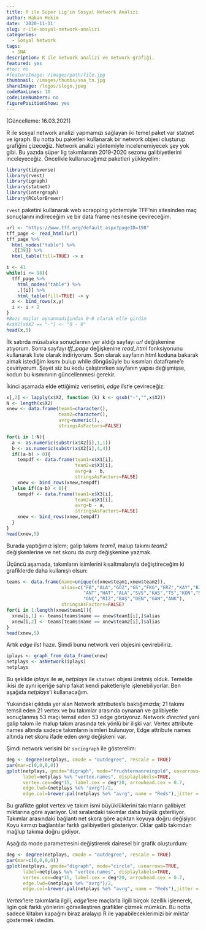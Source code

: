 ```yaml
---
title: R ile Süper Lig'in Sosyal Network Analizi
author: Hakan Hekim
date: '2020-11-11'
slug: r-ile-sosyal-network-analizi
categories:
  - Sosyal Network
tags:
  - SNA
description: R ile network analizi ve network grafiği.
featured: yes
#toc: no
#featureImage: /images/path/file.jpg
thumbnail: /images/thumbs/sna_tn.jpg
shareImage: /logos/slogo.jpeg
codeMaxLines: 10
codeLineNumbers: no
figurePositionShow: yes
---
```

[Güncelleme: 16.03.2021]

R ile sosyal network analizi yapmamızı sağlayan iki temel paket var statnet ve igraph. Bu notta bu paketleri kullanarak bir network objesi oluşturup grafiğini çizeceğiz. Network analizi yöntemiyle incelenemiyecek şey yok gibi. Bu yazıda süper lig takımlarının 2019-2020 sezonu galibiyetlerini inceleyeceğiz. Öncelikle kullanacağımız paketleri yükleyelim:

```r
library(tidyverse) 
library(rvest) 
library(igraph) 
library(statnet) 
library(intergraph) 
library(RColorBrewer)
```

`rvest` paketini kullanarak web scrapping yöntemiyle TFF’nin sitesinden maç sonuçlarını indireceğim ve bir data frame nesnesine çevireceğim.

```r
url <- "https://www.tff.org/default.aspx?pageID=198" 
tff_page <- read_html(url) 
tff_page %>% 
  html_nodes("table") %>% 
  .[[39]] %>% 
  html_table(fill=TRUE) -> x 

i <- 41 
while(i <= 98){ 
  tff_page %>% 
    html_nodes("table") %>% 
    .[[i]] %>% 
    html_table(fill=TRUE) -> y 
  x <- bind_rows(x,y) 
  i <- i + 2 
}
#Bazı maçlar oynanmadığından 0-0 olarak elle girdim
#x$X2[x$X2 == "-"] <- "0 - 0"
head(x,5)
```

İlk satırda müsabaka sonuçlarının yer aldığı sayfayı *url* değişkenine atıyorum. Sonra sayfayı *tff_page* değişkenine *read_html* fonksiyonunu kullanarak liste olarak indiriyorum. Son olarak sayfanın html koduna bakarak almak istediğim kısmı bulup while döngüsüyle bu kısımları dataframe’e çeviriyorum. Şayet siz bu kodu çalıştırırken sayfanın yapısı değişmişse, kodun bu kısmınının güncellenmesi gerekir.

İkinci aşamada elde ettiğimiz verisetini, *edge list*’e çevireceğiz:

```r
x[,2] <- lapply(x$X2, function (k) k <- gsub("-","",x$X2)) 
N <- length(x$X2) 
xnew <- data.frame(team1=character(),
                   team2=character(),
                   avrg=numeric(),
                   stringsAsFactors=FALSE) 

for(i in 1:N){ 
  a <- as.numeric(substr(x$X2[i],1,1)) 
  b <- as.numeric(substr(x$X2[i],4,4)) 
  if((a-b) > 0){ 
    tempdf <- data.frame(team1=x$X1[i],
                         team2=x$X3[i],
                         avrg=a - b,
                         stringsAsFactors=FALSE) 
    xnew <- bind_rows(xnew,tempdf) 
  }else if((a-b) < 0){ 
    tempdf <- data.frame(team1=x$X3[i],
                         team2=x$X1[i],
                         avrg=b - a,
                         stringsAsFactors=FALSE) 
    xnew <- bind_rows(xnew,tempdf) 
  } 
} 
head(xnew,5)
```

Burada yaptığımız işlem; galip takımı *team1*, malup takımı *team2* değişkenlerine ve net skoru da *avrg* değişkenine yazmak.

Üçüncü aşamada, takımların isimlerini kısaltmalarıyla değiştireceğim ki grafiklerde daha kullanışlı olsun:

```r
teams <- data.frame(name=unique(c(xnew$team1,xnew$team2)),
                    alias=c("FB","ALA","GÖZ","GS","FKG","ERZ","KAY","BJK",
                            "ANT","HAT","ALA","SVS","KAS","TS","KON","MLT",
                            "GNÇ","RİZ","BAŞ","DEN","GAN","ANK"),
                    stringsAsFactors=FALSE) 
for(i in 1:length(xnew$team1)){ 
  xnew[i,1] <- teams[teams$name == xnew$team1[i],]$alias 
  xnew[i,2] <- teams[teams$name == xnew$team2[i],]$alias 
} 
head(xnew,5)
```

Artık *edge list* hazır. Şimdi bunu network veri objesini çevirebiliriz.

```r
iplays <- graph_from_data_frame(xnew)
netplays <- asNetwork(iplays)
netplays
```

Bu şekilde *iplays* ile æ, *netplays* ile `statnet` objesi üretmiş olduk. Temelde ikisi de aynı içeriğe sahip fakat kendi paketleriyle işlenebiliyorlar. Ben aşağıda *netplays*’i kullanacağım.

Yukarıdaki çıktıda yer alan Network attributes’e baktığımızda; 21 takımı temsil eden 21 vertex ve bu takımlar arasında oynanan ve galibiyetle sonuçlanmış 53 maçı temsil eden 53 edge görüyoruz. Network *directed* yani galip takım ile malup takım arasında tek yönlü bir ilişki var. Vertex attribute names altında sadece takımların isimleri bulunuyor, Edge attribute names altında net skoru ifade eden *avrg* değişkeni var.

Şimdi network verisini bir `sociograph` ile gösterelim:

```r
deg <- degree(netplays, cmode = "outdegree", rescale = TRUE) 
par(mar=c(0,0,0,0)) 
gplot(netplays, gmode="digraph", mode="fruchtermanreingold", usearrows=TRUE, 
      label=netplays %v% "vertex.names", displaylabels=TRUE, 
      vertex.cex=deg*15, label.cex = deg*20, arrowhead.cex = 0.7, 
      edge.lwd=(netplays %e% "avrg")/2, 
      edge.col=brewer.pal(netplays %e% "avrg", name = "Reds"),jitter = TRUE)
```

Bu grafikte gplot vertex ve takım ismi büyüklüklerini takımların galibiyet miktarına göre ayarlıyor. Üst sıralardaki takımlar daha büyük gsteriliyor. Takımlar arasındaki bağlantı net skora göre açıktan koyuya doğru değişiyor. Koyu kırmızı bağlantılar farklı galibiyetleri gösteriyor. Oklar galib takımdan mağlup takıma doğru gidiyor.

Aşağıda mode parametresini değiştirerek dairesel bir grafik oluşturdum:

```r
deg <- degree(netplays, cmode = "outdegree", rescale = TRUE) 
par(mar=c(0,0,0,0)) 
gplot(netplays, gmode="digraph", mode="circle", usearrows=TRUE, 
      label=netplays %v% "vertex.names", displaylabels=TRUE, 
      vertex.cex=deg*15, label.cex = deg*20, arrowhead.cex = 0.7, 
      edge.lwd=(netplays %e% "avrg")/2, 
      edge.col=brewer.pal(netplays %e% "avrg", name = "Reds"),jitter = TRUE)
```

*Vertex*'lere takımlarla ilgili, *edge*'lere maçlarla ilgili birçok özellik işlenerek, ligin çok farklı yönlerini görselleştiren grafikler çizmek mümkün. Bu notta sadece kitabın kapağını biraz aralayıp R ile yapabileceklerimizi bir miktar göstermek istedim.
